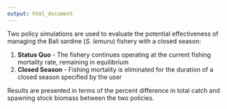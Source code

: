 ```yaml
---
output: html_document
---
```


Two policy simulations are used to evaluate the potential effectiveness of managing the Bali sardine (*S. lemuru*) fishery with a closed season:

1. **Status Quo** - The fishery continues operating at the current fishing mortality rate, remaining in equilibrium
2. **Closed Season** - Fishing mortality is eliminated for the duration of a closed season specified by the user

Results are presented in terms of the percent difference in total catch and spawning stock biomass between the two policies.
